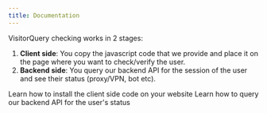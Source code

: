```yaml
---
title: Documentation
---
```


<Info>VisitorQuery checking works in 2 stages:</Info>

1. **Client side**: You copy the javascript code that we provide and place it on the page where you want to check/verify the user.
2. **Backend side**: You query our backend API for the session of the user and see their status (proxy/VPN, bot etc).

<CardGroup cols={2}>
  <Card
    title="Client install guide"
    icon="scroll"
    href="client/guide"
  >
    Learn how to install the client side code on your website
  </Card>
  <Card
    title="Backend API docs"
    icon="arrow-right-arrow-left"
    href="/api-reference/introduction"
  >
    Learn how to query our backend API for the user's status
  </Card>
</CardGroup>
